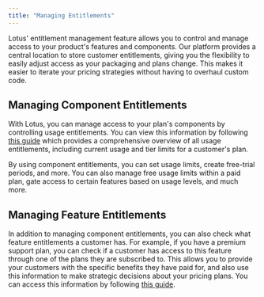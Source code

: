 ```yaml
---
title: "Managing Entitlements"
---
```


Lotus' entitlement management feature allows you to control and manage access to your product's features and components. Our platform provides a central location to store customer entitlements, giving you the flexibility to easily adjust access as your packaging and plans change. This makes it easier to iterate your pricing strategies without having to overhaul custom code.

## Managing Component Entitlements

With Lotus, you can manage access to your plan's components by controlling usage entitlements. You can view this information by following [this guide](<(/api-reference/customers/get-customer-access)>) which provides a comprehensive overview of all usage entitlements, including current usage and tier limits for a customer's plan.

By using component entitlements, you can set usage limits, create free-trial periods, and more. You can also manage free usage limits within a paid plan, gate access to certain features based on usage levels, and much more.

## Managing Feature Entitlements

In addition to managing component entitlements, you can also check what feature entitlements a customer has. For example, if you have a premium support plan, you can check if a customer has access to this feature through one of the plans they are subscribed to. This allows you to provide your customers with the specific benefits they have paid for, and also use this information to make strategic decisions about your pricing plans. You can access this information by following [this guide](/api-reference/customers/customer-feature-access).
